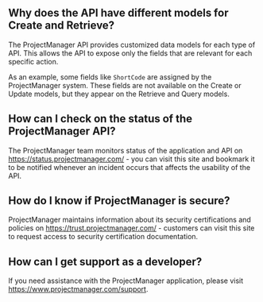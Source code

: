 ## Why does the API have different models for Create and Retrieve?

The ProjectManager API provides customized data models for each type of API. This allows the API to expose only the fields that are relevant for each specific action.

As an example, some fields like `ShortCode` are assigned by the ProjectManager system. These fields are not available on the Create or Update models, but they appear on the Retrieve and Query models.

## How can I check on the status of the ProjectManager API?

The ProjectManager team monitors status of the application and API on https://status.projectmanager.com/ - you can visit this site and bookmark it to be notified whenever an incident occurs that affects the usability of the API.

## How do I know if ProjectManager is secure?

ProjectManager maintains information about its security certifications and policies on https://trust.projectmanager.com/ - customers can visit this site to request access to security certification documentation.

## How can I get support as a developer?

If you need assistance with the ProjectManager application, please visit https://www.projectmanager.com/support.
